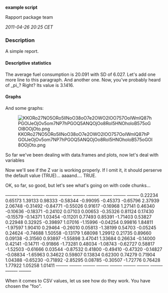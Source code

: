 '''example script'''

Rapport package team

''2011-04-26 20:25 CET''


=== Description ===

A simple report. 

==== Descriptive statistics ====

The average fuel consumption is 20.091 with SD of 6.027.
Let's add one more line to this paragraph.
And another one.
Now, you've probably heard of _pi_? Right? Its value is 3.1416. 

==== Graphs ====

And some graphs: 

[[Image:KKORo27NO5ORo5llNoO38oO7e2OWO2IOO757OolWmlQ87hPGOlJeOjOv5om7NP7hPGOQ5ANQOjOo8RoI5HNOholoB575oGOl8OOjOto.png|center]]

So far we've been dealing with data.frames and plots, now let's deal with variables 

Now we'll see if the Z var is working properly. If I omit it, it should perserve the default value (TRUE)... aaaand.... TRUE. 

OK, so far, so good, but let's see what's going on with code chunks... 

<s>------</s> <s>------</s> <s>------</s> <s>------</s> <s>------</s> <s>------</s> <s>------</s> <s>------</s> <s>------</s> <s>------</s>
0.22234    0.65173    1.39133    0.98333    -0.58344   -0.99095   -0.45373   -0.65796   2.37939    2.06748   
-0.31492   -0.84771   -0.55026   0.91617    -0.16968   1.27141    0.46340    -0.10636   -0.18371   -0.24102  
0.07103    0.00653    -0.35326   0.81124    0.17430    -0.15579   -0.14371   1.03454    -0.11201   0.77493   
0.85391    -1.71403   0.53827    0.22948    0.32925    -0.39897   1.07016    -1.15996   -0.04254   0.99816   
1.84811    -1.97597   1.90410    0.29464    -0.26010   0.05813    -1.38199   0.54703    -0.05245   0.24624   
-0.74688   1.50558    -0.13179   1.68098    1.29912    0.21735    0.89660    0.09138    -0.31560   0.93897   
-1.55898   3.47041    1.33684    0.26634    -0.14000   0.42141    -0.14711   -0.91866   -1.73281   0.48034   
-1.08743   -0.62727   0.58817    -1.52503   -0.61666   0.03544    -0.87532   0.41800    -0.49410   -0.47320  
-0.14827   -0.08834   -1.65963   0.34622    0.59807    0.13834    0.62300    0.74279    0.71904    1.04388   
-0.65230   -0.71892   -2.85295   0.08785    -0.30507   -1.72776   0.76428    1.77922    1.05258    1.01411   
<s>------</s> <s>------</s> <s>------</s> <s>------</s> <s>------</s> <s>------</s> <s>------</s> <s>------</s> <s>------</s> <s>------</s>

When it comes to CSV values, let us see how do they work. You have chosen the "foo". 

<!-- wiki code generated by txt2tags 2.6 (http://txt2tags.org) -->
<!-- cmdline: txt2tags -\-encoding=UTF-8 -t wiki -o demo/example.wiki demo/example.txt -->
